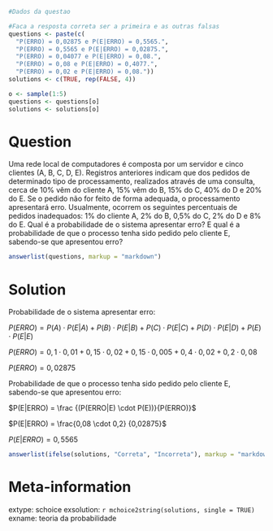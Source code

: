 ```r
#Dados da questao

#Faca a resposta correta ser a primeira e as outras falsas
questions <- paste(c(
  "P(ERRO) = 0,02875 e P(E|ERRO) = 0,5565.", 
  "P(ERRO) = 0,5565 e P(E|ERRO) = 0,02875.", 
  "P(ERRO) = 0,04077 e P(E|ERRO) = 0,08.", 
  "P(ERRO) = 0,08 e P(E|ERRO) = 0,4077.", 
  "P(ERRO) = 0,02 e P(E|ERRO) = 0,08."))
solutions <- c(TRUE, rep(FALSE, 4))

o <- sample(1:5)
questions <- questions[o]
solutions <- solutions[o]
```

Question
========
Uma rede local de computadores é composta por um servidor e cinco clientes (A, B, C, D, E). Registros anteriores indicam que dos pedidos de determinado tipo de processamento, realizados através de uma consulta, cerca de 10% vêm do cliente A, 15% vêm do B, 15% do C, 40% do D e 20% do E. Se o pedido não for feito de forma adequada, o processamento apresentará erro. Usualmente, ocorrem os seguintes percentuais de pedidos inadequados: 1% do cliente A, 2% do B, 0,5% do C, 2% do D e 8% do E. Qual é a probabilidade de o sistema apresentar erro? E qual é a probabilidade de que o processo tenha sido pedido pelo cliente E, sabendo-se que apresentou erro?


```r
answerlist(questions, markup = "markdown")
```

Solution
========
Probabilidade de o sistema apresentar erro:

$P(ERRO) = P(A) \cdot P(E|A) + P(B) \cdot P(E|B) + P(C) \cdot P(E|C) + P(D) \cdot P(E|D) + P(E) \cdot P(E|E)$

$P(ERRO) = 0,1 \cdot 0,01 + 0,15 \cdot 0,02 + 0,15 \cdot 0,005 + 0,4 \cdot 0,02 + 0,2 \cdot 0,08$

$P(ERRO) = 0,02875$

Probabilidade de que o processo tenha sido pedido pelo cliente E, sabendo-se que apresentou erro:

$P(E|ERRO) = \frac {(P(ERRO|E) \cdot P(E))}{P(ERRO)}$

$P(E|ERRO) = \frac{0,08 \cdot 0,2} {0,02875}$

$P(E|ERRO) = 0,5565$


```r
answerlist(ifelse(solutions, "Correta", "Incorreta"), markup = "markdown")
```

Meta-information
================
extype: schoice
exsolution: `r mchoice2string(solutions, single = TRUE)`
exname: teoria da probabilidade